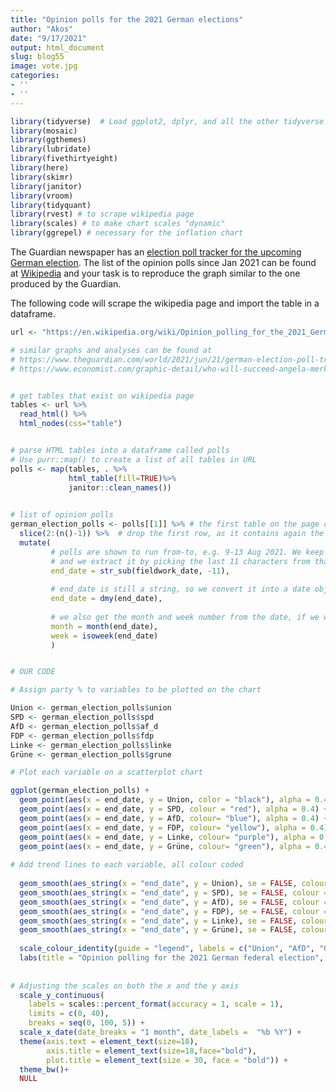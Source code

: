 ```yaml
---
title: "Opinion polls for the 2021 German elections"
author: "Akos"
date: "9/17/2021"
output: html_document
slug: blog55
image: vote.jpg
categories:
- ''
- ''
---
```



```r
library(tidyverse)  # Load ggplot2, dplyr, and all the other tidyverse packages
library(mosaic)
library(ggthemes)
library(lubridate)
library(fivethirtyeight)
library(here)
library(skimr)
library(janitor)
library(vroom)
library(tidyquant)
library(rvest) # to scrape wikipedia page
library(scales) # to make chart scales "dynamic"
library(ggrepel) # necessary for the inflation chart
```


The Guardian newspaper has an [election poll tracker for the upcoming German election](https://www.theguardian.com/world/2021/aug/20/german-election-poll-tracker-who-will-be-the-next-chancellor).
The list of the opinion polls since Jan 2021 can be found at [Wikipedia](https://en.wikipedia.org/wiki/Opinion_polling_for_the_2021_German_federal_election) and your task is to reproduce the graph similar to the one produced by the Guardian. 


The following code will scrape the wikipedia page and import the table in a dataframe.


```r
url <- "https://en.wikipedia.org/wiki/Opinion_polling_for_the_2021_German_federal_election"

# similar graphs and analyses can be found at 
# https://www.theguardian.com/world/2021/jun/21/german-election-poll-tracker-who-will-be-the-next-chancellor
# https://www.economist.com/graphic-detail/who-will-succeed-angela-merkel


# get tables that exist on wikipedia page 
tables <- url %>% 
  read_html() %>% 
  html_nodes(css="table")


# parse HTML tables into a dataframe called polls 
# Use purr::map() to create a list of all tables in URL
polls <- map(tables, . %>% 
             html_table(fill=TRUE)%>% 
             janitor::clean_names())

             
# list of opinion polls
german_election_polls <- polls[[1]] %>% # the first table on the page contains the list of all opinions polls
  slice(2:(n()-1)) %>%  # drop the first row, as it contains again the variable names and last row that contains 2017 results
  mutate(
         # polls are shown to run from-to, e.g. 9-13 Aug 2021. We keep the last date, 13 Aug here, as the poll date
         # and we extract it by picking the last 11 characters from that field
         end_date = str_sub(fieldwork_date, -11),
         
         # end_date is still a string, so we convert it into a date object using lubridate::dmy()
         end_date = dmy(end_date),
         
         # we also get the month and week number from the date, if we want to do analysis by month- week, etc.
         month = month(end_date),
         week = isoweek(end_date)
         )


# OUR CODE

# Assign party % to variables to be plotted on the chart

Union <- german_election_polls$union
SPD <- german_election_polls$spd
AfD <- german_election_polls$af_d
FDP <- german_election_polls$fdp 
Linke <- german_election_polls$linke
Grüne <- german_election_polls$grune

# Plot each variable on a scatterplot chart

ggplot(german_election_polls) +
  geom_point(aes(x = end_date, y = Union, color = "black"), alpha = 0.4) +
  geom_point(aes(x = end_date, y = SPD, colour = "red"), alpha = 0.4) +
  geom_point(aes(x = end_date, y = AfD, colour= "blue"), alpha = 0.4) +
  geom_point(aes(x = end_date, y = FDP, colour= "yellow"), alpha = 0.4) +
  geom_point(aes(x = end_date, y = Linke, colour= "purple"), alpha = 0.4) +
  geom_point(aes(x = end_date, y = Grüne, colour= "green"), alpha = 0.4) +
  
# Add trend lines to each variable, all colour coded
  
  geom_smooth(aes_string(x = "end_date", y = Union), se = FALSE, colour = "black", span = 0.1) + 
  geom_smooth(aes_string(x = "end_date", y = SPD), se = FALSE, colour = "red", span = 0.1) + 
  geom_smooth(aes_string(x = "end_date", y = AfD), se = FALSE, colour = "blue", span = 0.1) + 
  geom_smooth(aes_string(x = "end_date", y = FDP), se = FALSE, colour = "yellow", span = 0.1) + 
  geom_smooth(aes_string(x = "end_date", y = Linke), se = FALSE, colour = "purple", span = 0.1) + 
  geom_smooth(aes_string(x = "end_date", y = Grüne), se = FALSE, colour = "green", span = 0.1) + 
  
  scale_colour_identity(guide = "legend", labels = c("Union", "AfD", "Grüne", "Linke", "SPD", "FDP")) +
  labs(title = "Opinion polling for the 2021 German federal election", x = "Date", y = "Percentage") +
  
  
# Adjusting the scales on both the x and the y axis 
  scale_y_continuous(
    labels = scales::percent_format(accuracy = 1, scale = 1),
    limits = c(0, 40),
    breaks = seq(0, 100, 5)) +
  scale_x_date(date_breaks = "1 month", date_labels =  "%b %Y") +
  theme(axis.text = element_text(size=18),
        axis.title = element_text(size=18,face="bold"),
        plot.title = element_text(size = 30, face = "bold")) +
  theme_bw()+
  NULL
  
```


